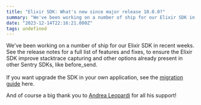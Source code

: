 ```yaml
---
title: "Elixir SDK: What's new since major release 10.0.0?"
summary: "We've been working on a number of ship for our Elixir SDK in recent weeks. See the release notes for a full list of features and fixes, to ensure the Elixir..."
date: "2023-12-14T22:16:21.000Z"
tags: undefined
---
```


  We've been working on a number of ship for our Elixir SDK in recent weeks. See the release notes for a full list of features and fixes, to ensure the Elixir SDK improve stacktrace capturing and other options already present in other Sentry SDKs, like before\_send.\
\
If you want upgrade the SDK in your own application, see the [migration guide](https://hexdocs.pm/sentry/upgrade-10-x.html) here.

And of course a big thank you to [Andrea Leopardi](https://twitter.com/whatyouhide/status/1735018500257894424) for all his support!
